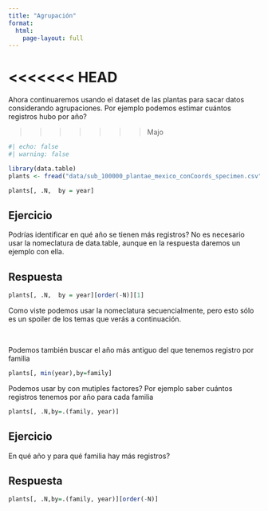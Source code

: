 ```yaml
---
title: "Agrupación"
format: 
  html:
    page-layout: full 
---
```

<<<<<<< HEAD
=======

Ahora continuaremos usando el dataset de las plantas para sacar datos considerando agrupaciones. 
Por ejemplo podemos estimar cuántos registros hubo por año?

>>>>>>> Majo
```r
#| echo: false
#| warning: false

library(data.table)
plants <- fread("data/sub_100000_plantae_mexico_conCoords_specimen.csv")
```

```r
plants[, .N,  by = year]
```

::: {.callout-note collapse="true"}
## Ejercicio

Podrías identificar en qué año se tienen más registros? No es necesario usar la nomeclatura de data.table, aunque en la respuesta daremos un ejemplo con ella. 

::: 

::: {.callout-note collapse="true"}
## Respuesta
```r
plants[, .N,  by = year][order(-N)][1]
```

:::
Como viste podemos usar la nomeclatura secuencialmente, pero esto sólo es un spoiler de los temas que verás a continuación. 

<br>

Podemos también buscar el año más antiguo del que tenemos registro por familia
```r
plants[, min(year),by=family]
```

Podemos usar by con mutiples factores? Por ejemplo saber cuántos registros tenemos por año para cada familia
```r

plants[, .N,by=.(family, year)]
```
::: {.callout-note collapse="true"}
## Ejercicio
En qué año y para qué familia hay más registros?
:::

::: {.callout-note collapse="true"}
## Respuesta

```r
plants[, .N,by=.(family, year)][order(-N)]
```
:::

